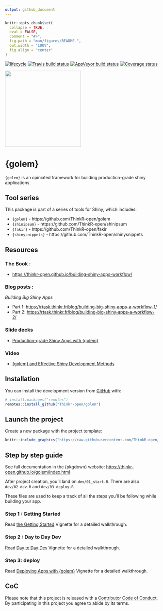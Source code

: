```yaml
---
output: github_document
---
```


<!-- README.md is generated from README.Rmd. Please edit that file -->

```r
knitr::opts_chunk$set(
  collapse = TRUE,
  eval = FALSE,
  comment = "#>",
  fig.path = "man/figures/README-",
  out.width = "100%",
  fig.align = "center"
)
```

[![lifecycle](https://img.shields.io/badge/lifecycle-experimental-orange.svg)](https://www.tidyverse.org/lifecycle/#experimental)
[![Travis build status](https://travis-ci.org/ThinkR-open/golem.svg?branch=master)](https://travis-ci.org/ThinkR-open/golem)
[![AppVeyor build status](https://ci.appveyor.com/api/projects/status/github/ThinkR-open/golem?branch=master&svg=true)](https://ci.appveyor.com/project/ThinkR-open/golem)
[![Coverage status](https://codecov.io/gh/ThinkR-open/golem/branch/master/graph/badge.svg)](https://codecov.io/github/ThinkR-open/golem?branch=master)

<img src="https://raw.githubusercontent.com/ThinkR-open/golem/master/inst/rstudio/templates/project/golem.png" width=250px>

# {golem}

`{golem}` is an opiniated framework for building production-grade shiny applications.

## Tool series 

This package is part of a series of tools for Shiny, which includes: 

- `{golem}` - https://github.com/ThinkR-open/golem
- `{shinipsum}` - https://github.com/ThinkR-open/shinipsum
- `{fakir}` - https://github.com/ThinkR-open/fakir
- `{shinysnippets}` - https://github.com/ThinkR-open/shinysnippets

## Resources

### The Book : 

- <https://thinkr-open.github.io/building-shiny-apps-workflow/>

### Blog posts : 

_Building Big Shiny Apps_

- Part 1:  <https://rtask.thinkr.fr/blog/building-big-shiny-apps-a-workflow-1/>
- Part 2:  <https://rtask.thinkr.fr/blog/building-big-shiny-apps-a-workflow-2/>

### Slide decks

- [Production-grade Shiny Apps with {golem}](https://speakerdeck.com/colinfay/production-grade-shiny-apps-with-golem)

### Video 

- [{golem} and Effective Shiny Development Methods](https://www.youtube.com/watch?v=OU1-CkSVdTI)

## Installation

You can install the development version from [GitHub](https://github.com/Thinkr-open/golem) with:

``` r
# install.packages("remotes")
remotes::install_github("Thinkr-open/golem")
```

## Launch the project

Create a new package with the project template: 

```r
knitr::include_graphics("https://raw.githubusercontent.com/ThinkR-open/golem/master/inst/img/golemtemplate.png")
```

## Step by step guide 

See full documentation in the {pkgdown} website: <https://thinkr-open.github.io/golem/index.html>  

After project creation, you'll land on `dev/01_start.R`. There are also `dev/02_dev.R` and `dev/03_deploy.R`

These files are used to keep a track of all the steps you'll be following while building your app.

### Step 1 : Getting Started 

Read [the Getting Started](https://thinkr-open.github.io/golem/articles/a_start.html) Vignette for a detailed walkthrough. 

### Step 2 : Day to Day Dev

Read [Day to Day Dev](https://thinkr-open.github.io/golem/articles/b_dev.html) Vignette for a detailed walkthrough. 

### Step 3: deploy

Read [Deploying Apps with {golem}](https://thinkr-open.github.io/golem/articles/c_deploy.html) Vignette for a detailed walkthrough. 

## CoC 

Please note that this project is released with a [Contributor Code of Conduct](https://www.contributor-covenant.org/version/1/0/0/code-of-conduct.html).
By participating in this project you agree to abide by its terms.
